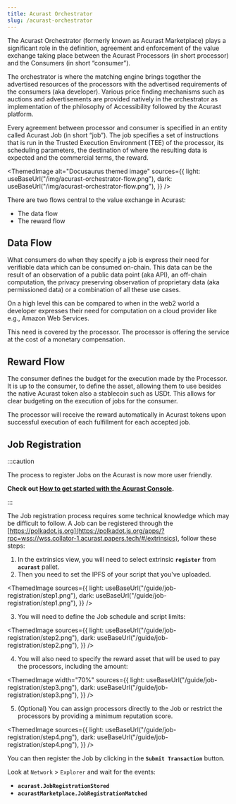```yaml
---
title: Acurast Orchestrator
slug: /acurast-orchestrator
---
```



The Acurast Orchestrator (formerly known as Acurast Marketplace) plays a significant role in the definition, agreement and enforcement of the value exchange taking place between the Acurast Processors (in short processor) and the Consumers (in short “consumer”).

The orchestrator is where the matching engine brings together the advertised resources of the processors with the advertised requirements of the consumers (aka developer). Various price finding mechanisms such as auctions and advertisements are provided natively in the orchestrator as implementation of the philosophy of Accessibility followed by the Acurast platform.

Every agreement between processor and consumer is specified in an entity called Acurast Job (in short “job”). The job specifies a set of instructions that is run in the Trusted Execution Environment (TEE) of the processor, its scheduling parameters, the destination of where the resulting data is expected and the commercial terms, the reward.

<ThemedImage
  alt="Docusaurus themed image"
  sources={{
    light: useBaseUrl("/img/acurast-orchestrator-flow.png"),
    dark: useBaseUrl("/img/acurast-orchestrator-flow.png"),
  }}
/>

<div class="padding-vert--md"></div>

There are two flows central to the value exchange in Acurast:

- The data flow
- The reward flow

## Data Flow

What consumers do when they specify a job is express their need for verifiable data which can be consumed on-chain. This data can be the result of an observation of a public data point (aka API), an off-chain computation, the privacy preserving observation of proprietary data (aka permissioned data) or a combination of all these use cases.

On a high level this can be compared to when in the web2 world a developer expresses their need for computation on a cloud provider like e.g., Amazon Web Services.

This need is covered by the processor. The processor is offering the service at the cost of a monetary compensation.

## Reward Flow

The consumer defines the budget for the execution made by the Processor. It is up to the consumer, to define the asset, allowing them to use besides the native Acurast token also a stablecoin such as USDt. This allows for clear budgeting on the execution of jobs for the consumer.

The processor will receive the reward automatically in Acurast tokens upon successful execution of each fulfillment for each accepted job.

## Job Registration

:::caution

The process to register Jobs on the Acurast is now more user friendly.

**Check out [How to get started with the Acurast Console](/developers/get-started).**

:::

<div class="padding-vert--md"></div>

The Job registration process requires some technical knowledge which may be difficult to follow. A Job can be registered through the [https://polkadot.js.org](https://polkadot.js.org/apps/?rpc=wss://wss.collator-1.acurast.papers.tech/#/extrinsics), follow these steps:

1. In the extrinsics view, you will need to select extrinsic **`register`** from **`acurast`** pallet.
2. Then you need to set the IPFS of your script that you've uploaded.

<ThemedImage
  sources={{
    light: useBaseUrl("/guide/job-registration/step1.png"),
    dark: useBaseUrl("/guide/job-registration/step1.png"),
  }}
/>

<div class="padding-vert--md"></div>

3. You will need to define the Job schedule and script limits:

<ThemedImage
  sources={{
    light: useBaseUrl("/guide/job-registration/step2.png"),
    dark: useBaseUrl("/guide/job-registration/step2.png"),
  }}
/>
<div class="padding-vert--md"></div>

4. You will also need to specify the reward asset that will be used to pay the processors, including the amount:

<ThemedImage
  width="70%"
  sources={{
    light: useBaseUrl("/guide/job-registration/step3.png"),
    dark: useBaseUrl("/guide/job-registration/step3.png"),
  }}
/>

<div class="padding-vert--md"></div>

5. (Optional) You can assign processors directly to the Job or restrict the processors by providing a minimum reputation score.

<ThemedImage
  sources={{
    light: useBaseUrl("/guide/job-registration/step4.png"),
    dark: useBaseUrl("/guide/job-registration/step4.png"),
  }}
/>

<div class="padding-vert--md"></div>

You can then register the Job by clicking in the **`Submit Transaction`** button.

Look at `Network` > `Explorer` and wait for the events:

- **`acurast.JobRegistrationStored`**
- **`acurastMarketplace.JobRegistrationMatched`**
